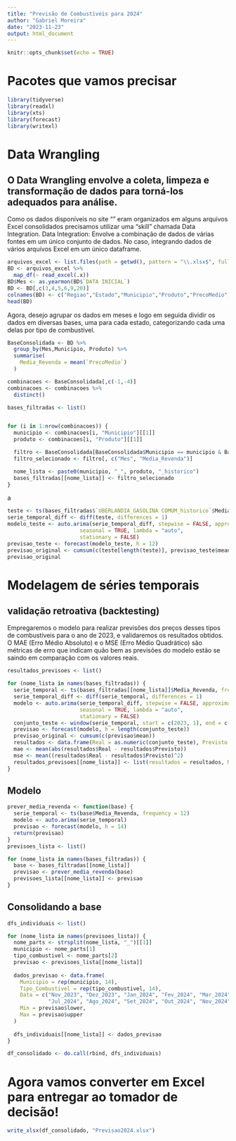 ```yaml
---
title: "Previsão de Combustíveis para 2024"
author: "Gabriel Moreira"
date: "2023-11-23"
output: html_document
---
```


```r
knitr::opts_chunk$set(echo = TRUE)
```


# Pacotes que vamos precisar

```r
library(tidyverse)
library(readxl)
library(xts)
library(forecast)
library(writexl)
```


# Data Wrangling

## O Data Wrangling envolve a coleta, limpeza e transformação de dados para torná-los adequados para análise.

Como os dados disponíveis no site "" eram organizados em alguns arquivos Excel consolidados precisamos utilizar uma "skill" chamada Data Integration. 
Data Integration: Envolve a combinação de dados de várias fontes em um único conjunto de dados. No caso, integrando dados de vários arquivos Excel em um único dataframe.

```r
arquivos_excel <- list.files(path = getwd(), pattern = "\\.xlsx$", full.names = TRUE)
BD <- arquivos_excel %>%
  map_df(~ read_excel(.x))
BD$Mes <- as.yearmon(BD$`DATA INICIAL`)
BD <- BD[,c(3,4,5,6,9,20)]
colnames(BD) <- c("Regiao","Estado","Municipio","Produto","PrecoMedio","Mes")
head(BD)
```


Agora, desejo agrupar os dados em meses e logo em seguida dividir os dados em diversas bases, uma para cada estado, categorizando cada uma delas por tipo de combustível.

```r
BaseConsolidada <- BD %>% 
  group_by(Mes,Municipio, Produto) %>%
  summarise(
    Media_Revenda = mean(`PrecoMedio`)
  )

combinacoes <- BaseConsolidada[,c(-1,-4)]
combinacoes <- combinacoes %>%
  distinct()

bases_filtradas <- list()


for (i in 1:nrow(combinacoes)) {
  municipio <- combinacoes[i, "Municipio"][[1]]
  produto <- combinacoes[i, "Produto"][[1]]

  filtro <- BaseConsolidada[BaseConsolidada$Municipio == municipio & BaseConsolidada$Produto == produto, ]
  filtro_selecionado <- filtro[, c("Mes", "Media_Revenda")]

  nome_lista <- paste0(municipio, "_", produto, "_historico")
  bases_filtradas[[nome_lista]] <- filtro_selecionado
}

```
a
```r
teste <- ts(bases_filtradas$`UBERLANDIA_GASOLINA COMUM_historico`$Media_Revenda)
serie_temporal_diff <- diff(teste, differences = 1)
modelo_teste <- auto.arima(serie_temporal_diff, stepwise = FALSE, approximation = FALSE,
                       seasonal = TRUE, lambda = "auto",
                       stationary = FALSE)
previsao_teste <- forecast(modelo_teste, h = 12)
previsao_original <- cumsum(c(teste[length(teste)], previsao_teste$mean))
previsao_original
```


# Modelagem de séries temporais

## validação retroativa (backtesting)

Empregaremos o modelo para realizar previsões dos preços desses tipos de combustíveis para o ano de 2023, e validaremos os resultados obtidos.
O MAE (Erro Médio Absoluto) e o MSE (Erro Médio Quadrático) são métricas de erro que indicam quão bem as previsões do modelo estão se saindo em comparação com os valores reais. 

```r
resultados_previsoes <- list()

for (nome_lista in names(bases_filtradas)) {
  serie_temporal <- ts(bases_filtradas[[nome_lista]]$Media_Revenda, frequency = 12, start = c(2005, 1), end = c(2023, 10))
  serie_temporal_diff <- diff(serie_temporal, differences = 1)
  modelo <- auto.arima(serie_temporal_diff, stepwise = FALSE, approximation = FALSE,
                       seasonal = TRUE, lambda = "auto",
                       stationary = FALSE)
  conjunto_teste <- window(serie_temporal, start = c(2023, 1), end = c(2023, 10))
  previsao <- forecast(modelo, h = length(conjunto_teste))
  previsao_original <- cumsum(c(previsao$mean))
  resultados <- data.frame(Real = as.numeric(conjunto_teste), Previsto = as.numeric(previsao_original))
  mae <- mean(abs(resultados$Real - resultados$Previsto))
  mse <- mean((resultados$Real - resultados$Previsto)^2)
  resultados_previsoes[[nome_lista]] <- list(resultados = resultados, MAE = mae, MSE = mse)
}
```


## Modelo

```r
prever_media_revenda <- function(base) {
  serie_temporal <- ts(base$Media_Revenda, frequency = 12)
  modelo <- auto.arima(serie_temporal)
  previsao <- forecast(modelo, h = 14)
  return(previsao)
}
previsoes_lista <- list()

for (nome_lista in names(bases_filtradas)) {
  base <- bases_filtradas[[nome_lista]]
  previsao <- prever_media_revenda(base)
  previsoes_lista[[nome_lista]] <- previsao
}
```

## Consolidando a base

```r
dfs_individuais <- list()

for (nome_lista in names(previsoes_lista)) {
  nome_parts <- strsplit(nome_lista, "_")[[1]]
  municipio <- nome_parts[1]
  tipo_combustivel <- nome_parts[2]
  previsao <- previsoes_lista[[nome_lista]]
  
  dados_previsao <- data.frame(
    Municipio = rep(municipio, 14),
    Tipo_Combustivel = rep(tipo_combustivel, 14),
    Data = c("Nov_2023", "Dez_2023", "Jan_2024", "Fev_2024", "Mar_2024", "Abr_2024", "Mai_2024", "Jun_2024", 
             "Jul_2024", "Ago_2024", "Set_2024", "Out_2024", "Nov_2024", "Dez_2024"),
    Min = previsao$lower,
    Max = previsao$upper
  )
  
  dfs_individuais[[nome_lista]] <- dados_previsao
}

df_consolidado <- do.call(rbind, dfs_individuais)
```

# Agora vamos converter em Excel para entregar ao tomador de decisão!

```r
write_xlsx(df_consolidado, "Previsao2024.xlsx")
```

